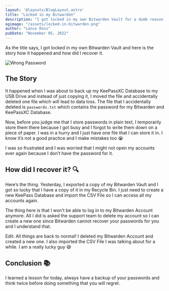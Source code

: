```yaml
---
layout: '@layouts/BlogLayout.astro'
title: "Locked in my Bitwarden"
description: "I got locked in my own Bitwarden Vault for a dumb reason."
ogimage: "/assets/locked-in-bitwarden.png"
author: "Lance Ross"
pubDate: "November 05, 2022"
---
```


As the title says, I got locked in my own Bitwarden Vault and here is the story how it happened and how did I recover it.

![Wrong Password](/static/wrong-password.webp)

## The Story

It happened when I was about to back up my KeePassXC Database to my USB Drive and instead of just copying it, I moved the file and accidentally deleted one file which will lead to data loss. The file that I accidentally deleted is `passwords.txt` which contains the password for my Bitwarden and KeePassXC Database.

Now, before you judge me that I store passwords in plain text, I temporarily store them there because I got busy and I forgot to write them down on a piece of paper. I was in a hurry and I just have one file that I can store it in. I know it’s not a good practice and I make mistakes too 😭

I was so frustrated and I was worried that I might not open my accounts ever again because I don’t have the password for it.

## How did I recover it? 🔍

Here’s the thing. Yesterday, I exported a copy of my Bitwarden Vault and I got so lucky that I have a copy of it in my Recycle Bin. I just need to create a new KeePass Database and import the CSV File so I can access all my accounts again.

The thing here is that I won’t be able to log in to my Bitwarden Account anymore. All I did is asked the support team to delete my account so I can create a new one since Bitwarden cannot recover your passwords for you and I understand that.

Edit: All things are back to normal! I deleted my Bitwarden Account and created a new one. I also imported the CSV File I was talking about for a while. I am a really lucky guy 😅

## Conclusion 📚

I learned a lesson for today, always have a backup of your passwords and think twice before doing something that you will regret.
